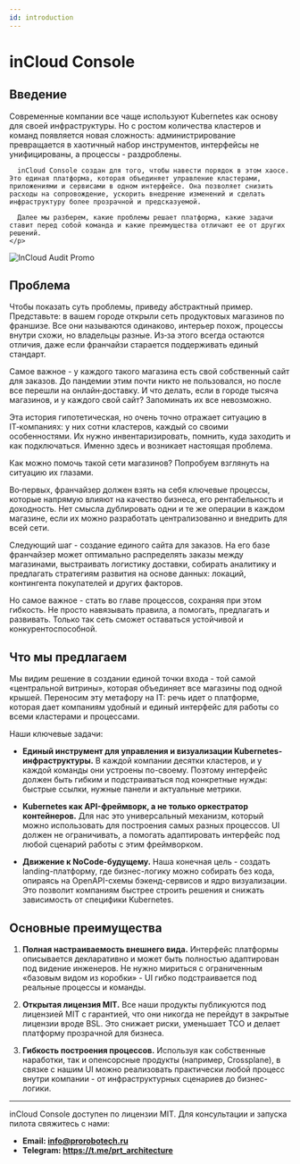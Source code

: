 ```yaml
---
id: introduction
---
```



# inCloud Console

## Введение

<div
  style={{
    display: 'flex',
    flexWrap: 'wrap',
    alignItems: 'flex-start',
    gap: '30px',
    marginTop: '1.5rem',
  }}
>
  <div style={{ flex: '1 1 55%', minWidth: '280px' }}>
    <p>
      Современные компании все чаще используют Kubernetes как основу для своей инфраструктуры. Но с ростом количества кластеров и команд появляется новая сложность: администрирование превращается в хаотичный набор инструментов, интерфейсы не унифицированы, а процессы - раздроблены.

      inCloud Console создан для того, чтобы навести порядок в этом хаосе. Это единая платформа, которая объединяет управление кластерами, приложениями и сервисами в одном интерфейсе. Она позволяет снизить расходы на сопровождение, ускорить внедрение изменений и сделать инфраструктуру более прозрачной и предсказуемой.

      Далее мы разберем, какие проблемы решает платформа, какие задачи ставит перед собой команда и какие преимущества отличают ее от других решений.
    </p>
  </div>

  <div
    style={{
      flex: '1 1 40%',
      minWidth: '220px',
      textAlign: 'center',
      marginTop: '3rem',
    }}
  >
    <img
      src={`${getBasePrefix()}img/incloud/promo/main.jpg`}
      alt="InCloud Audit Promo"
      style={{
        width: '110%',
        maxWidth: '330px',
        filter: 'drop-shadow(0 0 30px rgba(196, 202, 255, 0.2))',
        transition: 'transform 0.3s ease-in-out',
      }}
    />
  </div>
</div>



## Проблема

Чтобы показать суть проблемы, приведу абстрактный пример.
Представьте: в вашем городе открыли сеть продуктовых магазинов по франшизе. Все они называются одинаково, интерьер похож, процессы внутри схожи, но владельцы разные. Из‑за этого всегда остаются отличия, даже если франчайзи старается поддерживать единый стандарт.

Самое важное - у каждого такого магазина есть свой собственный сайт для заказов. До пандемии этим почти никто не пользовался, но после все перешли на онлайн‑доставку. И что делать, если в городе тысяча магазинов, и у каждого свой сайт? Запоминать их все невозможно.

Эта история гипотетическая, но очень точно отражает ситуацию в IT‑компаниях: у них сотни кластеров, каждый со своими особенностями. Их нужно инвентаризировать, помнить, куда заходить и как подключаться. Именно здесь и возникает настоящая проблема.

Как можно помочь такой сети магазинов? Попробуем взглянуть на ситуацию их глазами.

Во‑первых, франчайзер должен взять на себя ключевые процессы, которые напрямую влияют на качество бизнеса, его рентабельность и доходность. Нет смысла дублировать одни и те же операции в каждом магазине, если их можно разработать централизованно и внедрить для всей сети.

Следующий шаг - создание единого сайта для заказов. На его базе франчайзер может оптимально распределять заказы между магазинами, выстраивать логистику доставки, собирать аналитику и предлагать стратегиям развития на основе данных: локаций, контингента покупателей и других факторов.

Но самое важное - стать во главе процессов, сохраняя при этом гибкость. Не просто навязывать правила, а помогать, предлагать и развивать. Только так сеть сможет оставаться устойчивой и конкурентоспособной.

## Что мы предлагаем

Мы видим решение в создании единой точки входа - той самой «центральной витрины», которая объединяет все магазины под одной крышей. Переносим эту метафору на IT: речь идет о платформе, которая дает компаниям удобный и единый интерфейс для работы со всеми кластерами и процессами.

Наши ключевые задачи:

- **Единый инструмент для управления и визуализации Kubernetes-инфраструктуры.**
  В каждой компании десятки кластеров, и у каждой команды они устроены по-своему. Поэтому интерфейс должен быть гибким и подстраиваться под конкретные нужды: быстрые ссылки, нужные панели и актуальные метрики.

- **Kubernetes как API-фреймворк, а не только оркестратор контейнеров.**
  Для нас это универсальный механизм, который можно использовать для построения самых разных процессов. UI должен не ограничивать, а помогать адаптировать интерфейс под любой сценарий работы с этим фреймворком.

- **Движение к NoCode-будущему.**
  Наша конечная цель - создать landing-платформу, где бизнес-логику можно собирать без кода, опираясь на OpenAPI-схемы бэкенд-сервисов и ядро визуализации. Это позволит компаниям быстрее строить решения и снижать зависимость от специфики Kubernetes.


## Основные преимущества

1. **Полная настраиваемость внешнего вида.**
   Интерфейс платформы описывается декларативно и может быть полностью адаптирован под видение инженеров. Не нужно мириться с ограниченным «базовым видом из коробки» - UI гибко подстраивается под реальные процессы и команды.

2. **Открытая лицензия MIT.**
   Все наши продукты публикуются под лицензией MIT с гарантией, что они никогда не перейдут в закрытые лицензии вроде BSL. Это снижает риски, уменьшает TCO и делает платформу прозрачной для бизнеса.

3. **Гибкость построения процессов.**
   Используя как собственные наработки, так и опенсорсные продукты (например, Crossplane), в связке с нашим UI можно реализовать практически любой процесс внутри компании - от инфраструктурных сценариев до бизнес-логики.
---

<div className="paragraph">
  inCloud Console доступен по лицензии MIT. Для консультации и запуска пилота свяжитесь с нами:
</div>

- **Email: info@prorobotech.ru**
- **Telegram: https://t.me/prt_architecture**
